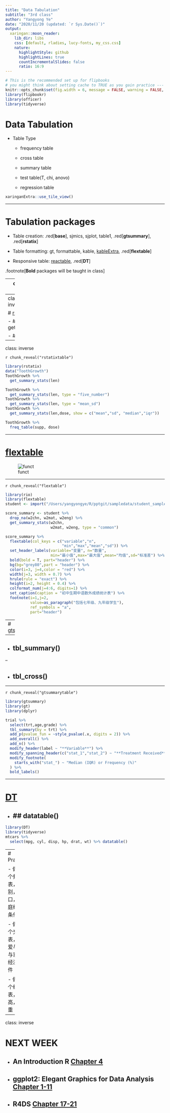 ```yaml
---
title: "Data Tabulation"
subtitle: "3rd class"
author: "Yangyong Ye"
date: "2020/11/20 (updated: `r Sys.Date()`)"
output:
  xaringan::moon_reader:
    lib_dir: libs
    css: [default, rladies, lucy-fonts, my_css.css]
    nature:
      highlightStyle: github
      highlightLines: true
      countIncrementalSlides: false
      ratio: 16:9
---
```



```r

# This is the recommended set up for flipbooks
# you might think about setting cache to TRUE as you gain practice --- building flipbooks from scratch can be time consuming
knitr::opts_chunk$set(fig.width = 6, message = FALSE, warning = FALSE, comment = "", cache = F)
library(flipbookr)
library(officer)
library(tidyverse)
```



# Data Tabulation

- Table Type

  - frequency table

  - cross table
  
  - summary table
  
  - test table(T, chi, anovo)
  
  - regression table


```r
xaringanExtra::use_tile_view()
```


---

# Tabulation packages

- Table creation: .red[**base**], sjmics, sjplot, table1, .red[**gtsummary**], .red[**rstatix**]

- Table formatting: gt, formattable, kable, [kableExtra](https://cran.r-project.org/web/packages/kableExtra/vignettes/awesome_table_in_html.html#Overview), .red[**flextable**]

- Responsive table: [reactable](https://glin.github.io/reactable/index.html), .red[**DT**]

.footnote[**Bold** packages will be taught in class]


---
class: reverse
# base package

`r chunk_reveal("basetable")`

```r
data("mtcars")
head(mtcars)
table(mtcars$cyl)
table(mtcars$cyl,mtcars$vs)
summary(mtcars$mpg)
```


---
class: middle, inverse

# [rstatix](https://rpkgs.datanovia.com/rstatix/index.html)

- ## get_summary_stats()

- ## freq_table()

---
class: inverse

`r chunk_reveal("rstatixtable")`

```r
library(rstatix)
data("ToothGrowth")
ToothGrowth %>% 
  get_summary_stats(len)

ToothGrowth %>% 
  get_summary_stats(len, type = "five_number")
ToothGrowth %>% 
  get_summary_stats(len, type = "mean_sd")
ToothGrowth %>% 
  get_summary_stats(len,dose, show = c("mean","sd", "median","iqr"))

ToothGrowth %>% 
  freq_table(supp, dose)
```

---

# [flextable](https://davidgohel.github.io/flextable/)


![funct](flextable_functions.png)


---

`r chunk_reveal("flextable")`

```r

library(rio)
library(flextable)
student <- import("/Users/yangyongye/R/pptgit/sampledata/student_sample.dta")

score_summary <- student %>% 
  drop_na(w2chn, w2mat, w2eng) %>%
  get_summary_stats(w2chn,
                    w2mat, w2eng, type = "common")

score_summary %>%
  flextable(col_keys = c("variable","n",
                         "min","max","mean","sd")) %>%
  set_header_labels(variable="变量", n="数量",
                    min="最小值",max="最大值",mean="均值",sd="标准差") %>% 
  bold(bold = T, part="header") %>%
  bg(bg="grey80",part = "header") %>%
  color(i=3, j=4,color = "red") %>% 
  width(j=3, width = 0.7) %>% 
  hrule(rule = "exact") %>%
  height(i=2, height = 0.4) %>% 
  colformat_num(j=4:6, digits=1) %>% 
  set_caption(caption = "初中生期中语数外成绩统计表") %>% 
  footnote(i=1,j=2,
           value=as_paragraph("包括七年级、九年级学生"),
           ref_symbols = "a",
           part="header")
```





---
# [gtsummary](http://www.danieldsjoberg.com/gtsummary/articles/tbl_summary.html)

--

- ## tbl_summary()

--

- ## tbl_cross()

---

`r chunk_reveal("gtsummarytable")`

```r
library(gtsummary)
library(gt)
library(dplyr)

trial %>% 
  select(trt,age,grade) %>% 
  tbl_summary(by = trt) %>%
  add_p(pvalue_fun = ~style_pvalue(.x, digits = 2)) %>%
  add_overall() %>%
  add_n() %>%
  modify_header(label ~ "**Variable**") %>%
  modify_spanning_header(c("stat_1","stat_2") ~ "**Treatment Received**") %>%
  modify_footnote(
    starts_with("stat_") ~ "Median (IQR) or Frequency (%)"
  ) %>%
  bold_labels()
```


---

# [DT](https://rstudio.github.io/DT/)
- ## datatable()
--
```r
library(DT)
library(tidyverse)
mtcars %>% 
  select(mpg, cyl, disp, hp, drat, wt) %>% datatable()
```

---
# Practice 

- 做一个频数表，性别，户口，家庭经济条件

- 做一个交叉表，恋爱与否与家庭经济条件

- 做一个统计表，身高，体重

---
class: inverse

# NEXT WEEK

- ## An Introduction R [Chapter 4](https://intro2r.com/graphics-base-r.html)

- ## ggplot2:  Elegant Graphics for Data Analysis [Chapter 1-11](https://ggplot2-book.org/)

- ## R4DS [Chapter 17-21](https://r4ds.had.co.nz/program-intro.html)
